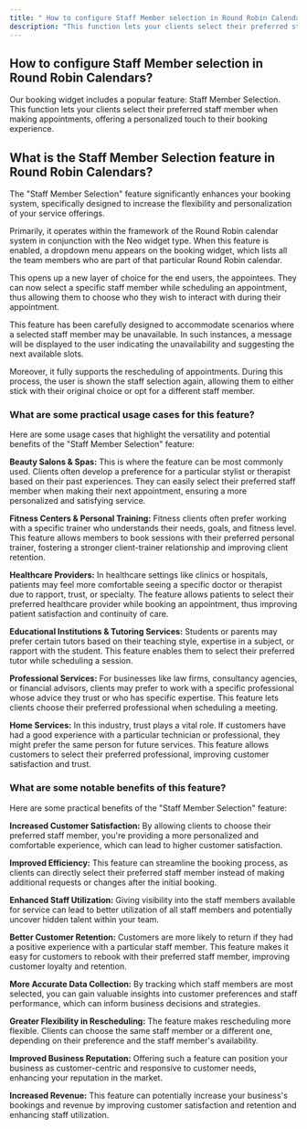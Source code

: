 ---
title: " How to configure Staff Member selection in Round Robin Calendars?"
description: "This function lets your clients select their preferred staff member when making appointments, offering a personalized touch to their booking experience."
---
## How to configure Staff Member selection in Round Robin Calendars? 

Our booking widget includes a popular feature: Staff Member Selection. This function lets your clients select their preferred staff member when making appointments, offering a personalized touch to their booking experience.

## **What is the Staff Member Selection feature in Round Robin Calendars?**

The "Staff Member Selection" feature significantly enhances your booking system, specifically designed to increase the flexibility and personalization of your service offerings.

Primarily, it operates within the framework of the Round Robin calendar system in conjunction with the Neo widget type. When this feature is enabled, a dropdown menu appears on the booking widget, which lists all the team members who are part of that particular Round Robin calendar.

This opens up a new layer of choice for the end users, the appointees. They can now select a specific staff member while scheduling an appointment, thus allowing them to choose who they wish to interact with during their appointment.

This feature has been carefully designed to accommodate scenarios where a selected staff member may be unavailable. In such instances, a message will be displayed to the user indicating the unavailability and suggesting the next available slots.

Moreover, it fully supports the rescheduling of appointments. During this process, the user is shown the staff selection again, allowing them to either stick with their original choice or opt for a different staff member.

### **What are some practical usage cases for this feature?**

Here are some usage cases that highlight the versatility and potential benefits of the "Staff Member Selection" feature:

**Beauty Salons & Spas:**  This is where the feature can be most commonly used. Clients often develop a preference for a particular stylist or therapist based on their past experiences. They can easily select their preferred staff member when making their next appointment, ensuring a more personalized and satisfying service.

**Fitness Centers & Personal Training:**  Fitness clients often prefer working with a specific trainer who understands their needs, goals, and fitness level. This feature allows members to book sessions with their preferred personal trainer, fostering a stronger client-trainer relationship and improving client retention.

**Healthcare Providers:** In healthcare settings like clinics or hospitals, patients may feel more comfortable seeing a specific doctor or therapist due to rapport, trust, or specialty. The feature allows patients to select their preferred healthcare provider while booking an appointment, thus improving patient satisfaction and continuity of care.

**Educational Institutions & Tutoring Services:**  Students or parents may prefer certain tutors based on their teaching style, expertise in a subject, or rapport with the student. This feature enables them to select their preferred tutor while scheduling a session.

**Professional Services:** For businesses like law firms, consultancy agencies, or financial advisors, clients may prefer to work with a specific professional whose advice they trust or who has specific expertise. This feature lets clients choose their preferred professional when scheduling a meeting.

**Home Services:** In this industry, trust plays a vital role. If customers have had a good experience with a particular technician or professional, they might prefer the same person for future services. This feature allows customers to select their preferred professional, improving customer satisfaction and trust.

### **What are some notable benefits of this feature?**

Here are some practical benefits of the "Staff Member Selection" feature:

**Increased Customer Satisfaction:**  By allowing clients to choose their preferred staff member, you're providing a more personalized and comfortable experience, which can lead to higher customer satisfaction.

**Improved Efficiency:** This feature can streamline the booking process, as clients can directly select their preferred staff member instead of making additional requests or changes after the initial booking.

**Enhanced Staff Utilization:**  Giving visibility into the staff members available for service can lead to better utilization of all staff members and potentially uncover hidden talent within your team.

**Better Customer Retention:**  Customers are more likely to return if they had a positive experience with a particular staff member. This feature makes it easy for customers to rebook with their preferred staff member, improving customer loyalty and retention.

**More Accurate Data Collection:**  By tracking which staff members are most selected, you can gain valuable insights into customer preferences and staff performance, which can inform business decisions and strategies.

**Greater Flexibility in Rescheduling:**  The feature makes rescheduling more flexible. Clients can choose the same staff member or a different one, depending on their preference and the staff member's availability.

**Improved Business Reputation:**  Offering such a feature can position your business as customer-centric and responsive to customer needs, enhancing your reputation in the market.

**Increased Revenue:** This feature can potentially increase your business's bookings and revenue by improving customer satisfaction and retention and enhancing staff utilization.